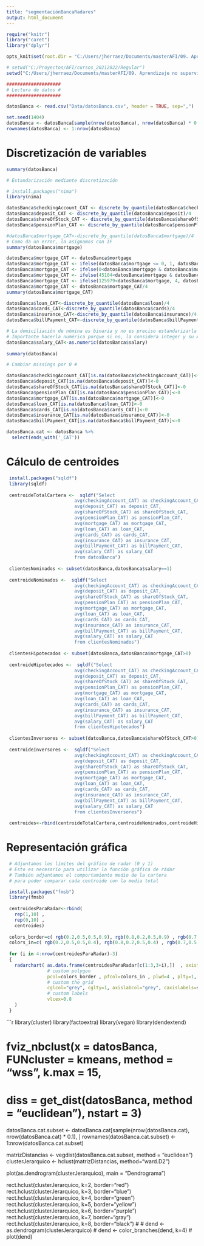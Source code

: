 ```yaml
---
title: "segmentaciónBancaRadares"
output: html_document
---
```


```r
require("knitr")
library("caret")
library("dplyr")

opts_knit$set(root.dir = "C:/Users/jherraez/Documents/masterAFI/09. Aprendizaje no supervisado/01. Clustering jerarquico y no jerarquico/")

# setwd("C:/Proyectos/AFI/cursos_20212022/Regular")
setwd("C:/Users/jherraez/Documents/masterAFI/09. Aprendizaje no supervisado/01. Clustering jerarquico y no jerarquico/")

####################
# Lectura de datos #
####################

datosBanca <- read.csv("Data/datosBanca.csv", header = TRUE, sep=",")

set.seed(1404)
datosBanca <- datosBanca[sample(nrow(datosBanca), nrow(datosBanca) * 0.8), ]
rownames(datosBanca) <- 1:nrow(datosBanca)

```

# Discretización de variables

```r
summary(datosBanca)

# Estandarización mediante discretización

# install.packages("nima")
library(nima)

datosBanca$checkingAccount_CAT <- discrete_by_quantile(datosBanca$checkingAccount)/4
datosBanca$deposit_CAT <- discrete_by_quantile(datosBanca$deposit)/4
datosBanca$shareOfStock_CAT <- discrete_by_quantile(datosBanca$shareOfStock)/4
datosBanca$pensionPlan_CAT <- discrete_by_quantile(datosBanca$pensionPlan)/4

#datosBanca$mortgage_CAT<-discrete_by_quantile(datosBanca$mortgage)/4
# Como da un error, la asignamos con IF
summary(datosBanca$mortgage)

datosBanca$mortgage_CAT <- datosBanca$mortgage
datosBanca$mortgage_CAT <- ifelse(datosBanca$mortgage <= 0, 1, datosBanca$mortgage_CAT)
datosBanca$mortgage_CAT <- ifelse(0<datosBanca$mortgage & datosBanca$mortgage<= 45104, 2, datosBanca$mortgage_CAT)
datosBanca$mortgage_CAT <- ifelse(45104<datosBanca$mortgage & datosBanca$mortgage<= 125979, 3, datosBanca$mortgage_CAT)
datosBanca$mortgage_CAT <- ifelse(125979<datosBanca$mortgage, 4, datosBanca$mortgage_CAT)
datosBanca$mortgage_CAT <- datosBanca$mortgage_CAT/4
summary(datosBanca$mortgage_CAT)

datosBanca$loan_CAT<-discrete_by_quantile(datosBanca$loan)/4
datosBanca$cards_CAT<-discrete_by_quantile(datosBanca$cards)/4
datosBanca$insurance_CAT<-discrete_by_quantile(datosBanca$insurance)/4
datosBanca$billPayment_CAT<-discrete_by_quantile(datosBanca$billPayment)/4

# La domiciliación de nómina es binaria y no es preciso estandarizarla
# Importante hacerla numérica porque si no, la considera integer y su AVERAGE vía SQL devuelve 0
datosBanca$salary_CAT<-as.numeric(datosBanca$salary)
  
summary(datosBanca)

# Cambiar missings por 0 #

datosBanca$checkingAccount_CAT[is.na(datosBanca$checkingAccount_CAT)]<-0
datosBanca$deposit_CAT[is.na(datosBanca$deposit_CAT)]<-0
datosBanca$shareOfStock_CAT[is.na(datosBanca$shareOfStock_CAT)]<-0
datosBanca$pensionPlan_CAT[is.na(datosBanca$pensionPlan_CAT)]<-0
datosBanca$mortgage_CAT[is.na(datosBanca$mortgage_CAT)]<-0
datosBanca$loan_CAT[is.na(datosBanca$loan_CAT)]<-0
datosBanca$cards_CAT[is.na(datosBanca$cards_CAT)]<-0
datosBanca$insurance_CAT[is.na(datosBanca$insurance_CAT)]<-0
datosBanca$billPayment_CAT[is.na(datosBanca$billPayment_CAT)]<-0

datosBanca.cat <- datosBanca %>% 
  select(ends_with('_CAT'))
```

# Cálculo de centroides

```r
 install.packages("sqldf")
 library(sqldf)
 
 centroideTotalCartera <-  sqldf("Select 
                         avg(checkingAccount_CAT) as checkingAccount_CAT,
                         avg(deposit_CAT) as deposit_CAT,
                         avg(shareOfStock_CAT) as shareOfStock_CAT,
                         avg(pensionPlan_CAT) as pensionPlan_CAT,
                         avg(mortgage_CAT) as mortgage_CAT,
                         avg(loan_CAT) as loan_CAT,
                         avg(cards_CAT) as cards_CAT,
                         avg(insurance_CAT) as insurance_CAT,
                         avg(billPayment_CAT) as billPayment_CAT,
                         avg(salary_CAT) as salary_CAT
                         from datosBanca")
 
 clientesNominados <- subset(datosBanca,datosBanca$salary==1)
 
 centroideNominados <-  sqldf("Select 
                         avg(checkingAccount_CAT) as checkingAccount_CAT,
                         avg(deposit_CAT) as deposit_CAT,
                         avg(shareOfStock_CAT) as shareOfStock_CAT,
                         avg(pensionPlan_CAT) as pensionPlan_CAT,
                         avg(mortgage_CAT) as mortgage_CAT,
                         avg(loan_CAT) as loan_CAT,
                         avg(cards_CAT) as cards_CAT,
                         avg(insurance_CAT) as insurance_CAT,
                         avg(billPayment_CAT) as billPayment_CAT,
                         avg(salary_CAT) as salary_CAT
                         from clientesNominados")
 
 clientesHipotecados <- subset(datosBanca,datosBanca$mortgage_CAT>0)
 
 centroideHipotecados <-  sqldf("Select 
                         avg(checkingAccount_CAT) as checkingAccount_CAT,
                         avg(deposit_CAT) as deposit_CAT,
                         avg(shareOfStock_CAT) as shareOfStock_CAT,
                         avg(pensionPlan_CAT) as pensionPlan_CAT,
                         avg(mortgage_CAT) as mortgage_CAT,
                         avg(loan_CAT) as loan_CAT,
                         avg(cards_CAT) as cards_CAT,
                         avg(insurance_CAT) as insurance_CAT,
                         avg(billPayment_CAT) as billPayment_CAT,
                         avg(salary_CAT) as salary_CAT
                         from clientesHipotecados")
 
 clientesInversores <- subset(datosBanca,datosBanca$shareOfStock_CAT>0)
 
 centroideInversores <-  sqldf("Select 
                         avg(checkingAccount_CAT) as checkingAccount_CAT,
                         avg(deposit_CAT) as deposit_CAT,
                         avg(shareOfStock_CAT) as shareOfStock_CAT,
                         avg(pensionPlan_CAT) as pensionPlan_CAT,
                         avg(mortgage_CAT) as mortgage_CAT,
                         avg(loan_CAT) as loan_CAT,
                         avg(cards_CAT) as cards_CAT,
                         avg(insurance_CAT) as insurance_CAT,
                         avg(billPayment_CAT) as billPayment_CAT,
                         avg(salary_CAT) as salary_CAT
                         from clientesInversores")
 
 centroides<-rbind(centroideTotalCartera,centroideNominados,centroideHipotecados,centroideInversores)

```

# Representación gráfica

```r

 # Adjuntamos los límites del gráfico de radar (0 y 1)
 # Esto es necesario para utilizar la función gráfica de rádar
 # También adjuntamos el comportamiento medio de la cartera
 # para poder comparar cada centroide con la media total

 install.packages("fmsb")
 library(fmsb)
 
 centroidesParaRadar<-rbind(
   rep(1,10) , 
   rep(0,10) , 
   centroides)
 
 colors_border=c( rgb(0.2,0.5,0.5,0.9), rgb(0.8,0.2,0.5,0.9) , rgb(0.7,0.5,0.1,0.9) )
 colors_in=c( rgb(0.2,0.5,0.5,0.4), rgb(0.8,0.2,0.5,0.4) , rgb(0.7,0.5,0.1,0.4) )
 
 for (i in 4:nrow(centroidesParaRadar)-3)
 {
   radarchart( as.data.frame(centroidesParaRadar[c(1:3,3+i),])  , axistype=1 , 
               # custom polygon
               pcol=colors_border , pfcol=colors_in , plwd=4 , plty=1,
               # custom the grid
               cglcol="grey", cglty=1, axislabcol="grey", caxislabels=seq(0,1,5), cglwd=0.8,
               # custom labels
               vlcex=0.8
   )
 }

```

```r
library(cluster)
library(factoextra)
library(vegan)
library(dendextend)

# fviz_nbclust(x = datosBanca, FUNcluster = kmeans, method = "wss", k.max = 15, 
#              diss = get_dist(datosBanca, method = "euclidean"), nstart = 3)


datosBanca.cat.subset <- datosBanca.cat[sample(nrow(datosBanca.cat), nrow(datosBanca.cat) * 0.1), ]
rownames(datosBanca.cat.subset) <- 1:nrow(datosBanca.cat.subset)

matrizDistancias <- vegdist(datosBanca.cat.subset, method = "euclidean")
clusterJerarquico <- hclust(matrizDistancias, method="ward.D2")

plot(as.dendrogram(clusterJerarquico),  main = "Dendrograma")

rect.hclust(clusterJerarquico, k=2, border="red") 
rect.hclust(clusterJerarquico, k=3, border="blue") 
rect.hclust(clusterJerarquico, k=4, border="green") 
rect.hclust(clusterJerarquico, k=5, border="yellow") 
rect.hclust(clusterJerarquico, k=6, border="purple") 
rect.hclust(clusterJerarquico, k=7, border="gray") 
rect.hclust(clusterJerarquico, k=8, border="black")
# 
# dend <- as.dendrogram(clusterJerarquico)
# dend <- color_branches(dend, k=4) 
# plot(dend)
